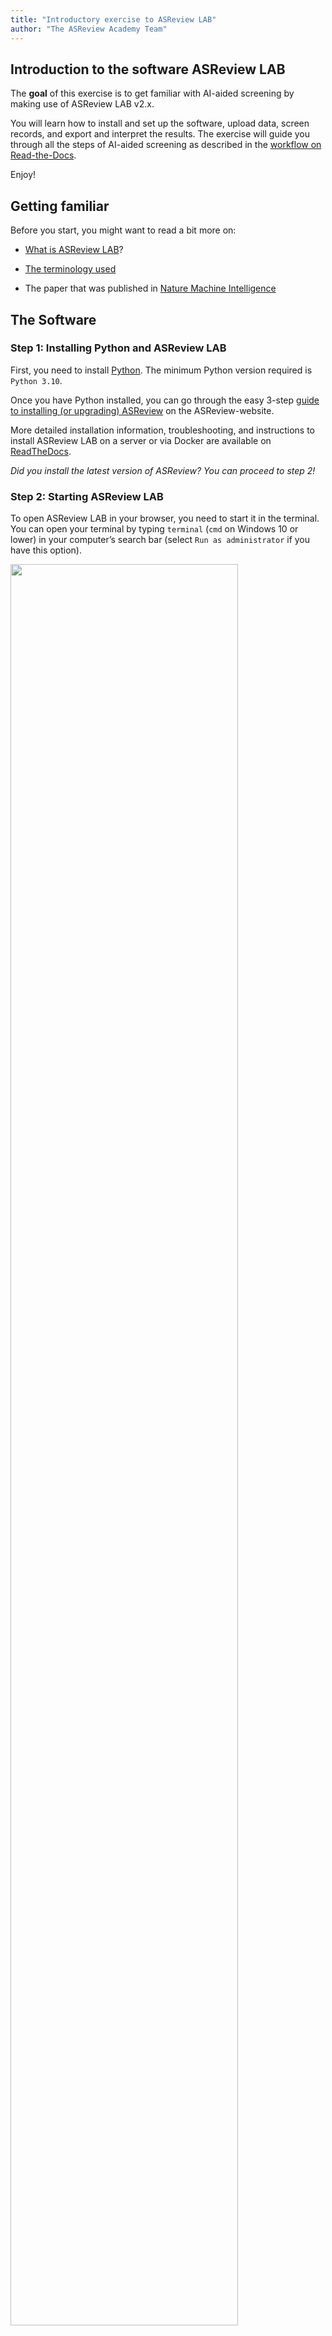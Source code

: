 ```yaml
---
title: "Introductory exercise to ASReview LAB"
author: "The ASReview Academy Team"
---
```


## Introduction to the software ASReview LAB

The **goal** of this exercise is to get familiar with AI-aided screening
by making use of ASReview LAB v2.x.

You will learn how to install and set up the software, upload data,
screen records, and export and interpret the results. The exercise will
guide you through all the steps of AI-aided screening as described in
the [workflow on
Read-the-Docs](https://asreview.readthedocs.io/en/latest/lab/about.html#general-workflow-with-asreview){target="_blank"}.

Enjoy!

## Getting familiar

Before you start, you might want to read a bit more on:

-   [What is ASReview
    LAB](https://asreview.readthedocs.io/en/latest/lab/index.html){target="_blank"}?

-   [The terminology
    used](https://asreview.readthedocs.io/en/latest/lab/about.html#asreview-lab-terminology){target="_blank"}

-   The paper that was published in [Nature Machine
    Intelligence](https://www.nature.com/articles/s42256-020-00287-7){target="_blank"}

## The Software

### Step 1: Installing Python and ASReview LAB

First, you need to install [Python](https://www.python.org/downloads/){target="_blank"}.
The minimum Python version required is `Python 3.10`.

Once you have Python installed, you can go through the easy 3-step
[guide to installing (or upgrading)
ASReview](https://asreview.nl/local-installation/){target="_blank"} on the ASReview-website.

More detailed installation information, troubleshooting, and instructions to install
ASReview LAB on a server or via Docker are available on
[ReadTheDocs](https://asreview.readthedocs.io/en/latest/lab/installation.html){target="_blank"}.  

*Did you install the latest version of ASReview? You can proceed to
step 2!*

### Step 2: Starting ASReview LAB

To open ASReview LAB in your browser, you need to start it in the terminal. You can 
open your terminal by typing `terminal` (`cmd` on Windows 10 or lower) in your 
computer’s search bar (select `Run as administrator` if you have this option).

![](images/ASReviewLAB/step_1.png){width=85% fig-align="center"}

The terminal will open, in which you can type the following
command and press enter:

``` bash
asreview lab
```

Note that you have to keep your command-line interpreter running while
using ASReview LAB, even though the interface is in your browser!

![](images/ASReviewLAB/step_2.png){width=85% fig-align="center"}

It takes a few seconds for ELAS - your Electronic Learning Assistant -
to start the software. It will appear in your (default) web browser. 

But why do you need to start it up by running code in your command
prompt? This ensures that ASReview LAB runs locally. More
specifically, <u>your data is and stays your own</u>. Small price to pay
for complete privacy, right?! Read more about the key principles in the
[Zen of Elas](https://asreview.nl/blog/the-zen-of-elas/){target="_blank"}!

You can also run the software via a server, but you need to take care of
[hosting the server
yourself](https://asreview.readthedocs.io/en/latest/lab/installation.html#server-installation){target="_blank"}
(or ask your IT-department).


*Did ASReview LAB open in your browser? If so, you can proceed to
step 3!*

## Project Setup

### Step 3: Selecting a Dataset

Without data, we have nothing to screen. So, you need to tell ELAS
which dataset you want to screen for relevant articles.

For this exercise we are screening in the so-called `Validation Mode`
of ASReview. By screening in the [Validation
Mode](https://asreview.readthedocs.io/en/latest/lab/validation.html){target="_blank"},
we are going to make use of a [benchmark
dataset](https://asreview.readthedocs.io/en/latest/lab/project_create.html#from-discovery){target="_blank"}.
This means that all records in the dataset have already been labeled as
relevant or irrelevant.

Click on the `Discover` button, highlighted with a green circle.

![](images/ASReviewLAB/step_3a.png){width=85% fig-align="center"}

This will show you a list of 26 benchmark datasets that are already labeled. In this example we will use the 
`van de Schoot et al. (2018)` dataset about PTSD trajectories. Scroll down to find the dataset, and click on it.

![](images/ASReviewLAB/step_3b.png){width=85% fig-align="center"}

Then, you will be shown a menu with a donwload button. Click `Download`, and wait until the download finishes. When
the download finishes, a new menu pops up which brings us to the next step: Setting up the project.

![](images/ASReviewLAB/step_3c.png){width=85% fig-align="center"}

*Did you successfully download a dataset? If so, you can proceed to step 4!*

### Step 4: Setting up a Project

Now that the dataset is downloaded, we can continue with setting up the project. First, click on the pencil
icon at the top of this menu to change the name of your project. You can also leave it like it is. Then
you can click on `Screen` which creates a project for you. 

![](images/ASReviewLAB/step_4.png){width=85% fig-align="center"}

More detailed information about setting up a project can be found on
[ReadTheDocs](https://asreview.readthedocs.io/en/latest/lab/project_create.html){target="_blank"}.
 
*Did you successfully create a project, and can you see the first record? If so, you can proceed to step 5!*

### Step 5: Prior knowledge

Before you can start screening the records, you need to tell ELAS what
kind of records you <u>are</u> and what kind of records you <u>are
not</u> looking for (i.e., relevant and irrelevant records,
respectively). We call this *prior knowledge*. Based on the prior
knowledge you provide, ELAS will reorder the stack of papers and provide
you with the record that is most likely to be relevant (default
settings).

When performing a systematic review with your own data, you need to
provide the prior knowledge yourself (at least one relevant and one
irrelevant record). However, because you are using the Validation Mode 
of ASReview, the relevant records are known; the original authors have 
already read ALL records. See also the documentation 
about the selection of [prior knowledge](https://asreview.readthedocs.io/en/latest/lab/project_create.html#prior-knowledge){target="_blank"}.

To select the prior knowledge you first need to click on the `Customize`
button on the left side of the screen. The customization window will open.

![](images/ASReviewLAB/step_5a.png){width=85% fig-align="center"}

On the customization window, scroll down to `Prior knowledge`, and click on the `Search` button.

![](images/ASReviewLAB/step_5b.png){width=85% fig-align="center"}

Now you will see a pop up that you can use to select prior knowledge.

The following five papers are known to be relevant:

-   Latent Trajectories of Trauma Symptoms and Resilience 
    (DOI: [10.4088/JCP.13m08914](https://doi.org/10.4088/jcp.13m08914){target="_blank"})
-   A Latent Growth Mixture Modeling Approach to PTSD Symptoms in Rape
    Victims (DOI: [10.1177/1534765610395627](https://doi.org/10.1177/1534765610395627){target="_blank"})
-   Peace and War: Trajectories of Posttraumatic Stress Disorder
    Symptoms Before, During, and After Military Deployment in
    Afghanistan (DOI: [10.1177/0956797612457389](https://doi.org/10.1177/0956797612457389){target="_blank"})
-   The relationship between course of PTSD symptoms in deployed U.S.
    Marines and degree of combat exposure (DOI: [10.1002/jts.21988](https://doi.org/10.1002/jts.21988){target="_blank"})
-   Trajectories of trauma symptoms and resilience in deployed US
    military service members: Prospective cohort study (DOI: [10.1192/bjp.bp.111.096552](https://doi.org/10.1192/bjp.bp.111.096552){target="_blank"})

To add the relevant records, you copy and paste the titles
of these relevant records one by one in the search bar and add them as
relevant. You should add between 1 and 5 relevant priors from this list.
When you are done, go back to the Reviewer screen by clicking on the `Reviewer` button
on the left.

![](images/ASReviewLAB/step_5c.png){width=85% fig-align="center"}

*Did you select between 1 and 5 relevant records? If so, you
can proceed to step 6!*

## Screening phase

### Step 6: Screening the Records

Everything is set up and ready to screen, well done!

Since we are in the Validation Mode of ASReview, you can pretend to be an
expert on the topic of PTSD and pretend you have all the knowledge of the
original screeners. All records in the dataset have been labeled as
relevant/irrelevant, which is indicated through a banner below each article.
Click on the Relevant button (or press `R` on your keyboard) if the record 
is marked as relevant. If not, you can press the Irrelevant button (or `I` 
on your keyboard).

![](images/ASReviewLAB/step_6.png){width=85% fig-align="center"}

Now, all we need is a Stopping Rule to determine when you are confident
that you have identified (almost) all relevant records in your dataset.
For this exercise, continue screening records until you have marked *50
consecutive records as irrelevant*. You can check up on your progress in
the [Dashboard
page](https://asreview.readthedocs.io/en/latest/lab/progress.html){target="_blank"}.

When you have reached your Stopping Rule and you are done screening, go
back to the Dashboard. Here you can see the summary statistics of
your project such as the number of records you have labeled relevant or
irrelevant. It also shows how many records are in your dataset and how
many records you labeled irrelevant since you have screened the last
relevant record. For more information about how to read these summary
statistics and interpret the corresponding charts, check out the
[documentation](https://asreview.readthedocs.io/en/latest/lab/progress.html){target="_blank"}.

The Van de Schoot (2018) dataset contains 38 relevant records in this
particular example. Did you get to label all of them as relevant before
you reached your Stopping Rule? If you did, great!

What is the percentage of total papers you needed to screen to find the
number of relevant records you have found? Is it \<100%? Then, you were
quicker compared to the original screeners of the dataset!

You probably had to screen about only 2-3% of the data. Amazing right?!
Chances are though that you did not get to see all of the relevant
records before you stopped screening. Do you think this is acceptable?
There is a trade-off between the time spent screening and the error
rate: the more records you screen, the lower the risk of missing a
relevant record. However, screening all records in your dataset is still
no guarantee for an error rate of zero, since even traditional screening
by humans - which is the gold standard to which we compare AI-assisted
screening - is not perfect [^1].

Your willingness to accept the risk that you may exclude some relevant
records is something to take into account when deciding on a Stopping
Rule. Read more about Stopping Rules and how to decide on a good
strategy for your data on the [discussion
platform](https://github.com/asreview/asreview/discussions){target="_blank"}. 

### Step 7: Extracting and inspecting the data

Now that you found all or most relevant records, you can export your
data using [these
instructions](https://asreview.readthedocs.io/en/latest/lab/progress.html#export-dataset){target="_blank"}.
If you choose to inspect your data in Excel, download the data in
`Excel` format. If you prefer to inspect your data in R or Python, download the
`CSV (UTF-8)` format and open it in R or Python.

You can find all the data that was originally imported to ASReview in
the exported data file, in a new order and with two new columns added at
the end.

Using the information about the [Read the Docs
page](https://asreview.readthedocs.io/en/latest/lab/progress.html#export-dataset){target="_blank"}
can you reorder your data to appear in the order in which you loaded
them into ASReview? And back to the order provided by ASReview?

Check if the number of records coded `asreview_label = 1` corresponds to the number
of relevant records on the Dashboard. From which row number, based on
the original ordering, do the included articles come from?

For the last exercise, it is important to change the order back to the order
provided by ASReview. Lastly, check out the first few records with no number
in the `included` column. Are those articles labeled as `relevant` in the
original dataset? (Whether or not a record was pre-labeled as relevant is
shown in the column `label_included` in the original dataset.)

## Goal

In the beginning of the LAB the following goal was specified: “The
**goal** of this LAB is to get familiar with AI-aided screening by
making use of ASReview LAB.”
Did you achieve this goal?

If so: **congratulations!** You now know all the steps to create and
screen for a systematic review. ELAS wishes you a lot of fun screening
with ASReview!  
Do you like the software, leave a star on
[Github](https://github.com/asreview/asreview){target="_blank"}; this will help to
increase the visibility of the open-source project.

## What’s next?

Some suggestions:

-   Read a blog posts about:

    -   [Five ways to get involved in
        ASReview](https://asreview.nl/blog/open-source-and-research/){target="_blank"},
    -   [Seven ways to integrate ASReview in your systematic review
        workflow](https://asreview.nl/blog/seven-ways-to-integrate-asreview/){target="_blank"},
    -   [Active learning
        explained](https://asreview.nl/blog/active-learning-explained/){target="_blank"}.

-   Ready to start your own project? Upload [your own
    data](https://asreview.readthedocs.io/en/latest/lab/data.html){target="_blank"} and start
    screening in the Oracle mode!

-   Interested in learning what other AI models ASReview offers? Read the 
    [documentation](https://asreview.readthedocs.io/en/latest/lab/models.html){target="_blank"} 
    and try to switch models in the `Customize` screen!

-   Try to find the hidden memory game in ASReview (some people found it
    by going through the [source
    code](https://github.com/asreview/asreview/tree/master/asreview){target="_blank"} on
    Github… +1 for open-science!)


[^1]: Wang Z, Nayfeh T, Tetzlaff J, O’Blenis P, Murad MH (2020) Error
    rates of human reviewers during abstract screening in systematic
    reviews. PLOS ONE 15(1): e0227742.
    <[https://doi.org/10.1371/journal.pone.0227742](https://doi.org/10.1371/journal.pone.0227742){target="_blank"}>
